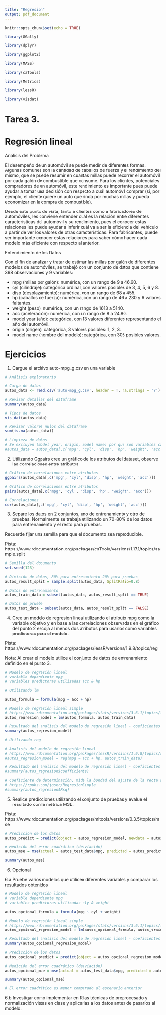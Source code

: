 ```yaml
---
title: "Regresion"
output: pdf_document
---
```


```r
knitr::opts_chunk$set(echo = TRUE)
```

```r

library(GGally)

library(dplyr)

library(ggplot2)

library(MASS)

library(caTools)

library(Metrics)

library(lessR)

library(visdat)

```


# Tarea 3.
# Regresión lineal

Análisis del Problema

El desempeño de un automóvil se puede medir de diferentes formas. Algunas comunes son la cantidad de caballos de fuerza y el rendimiento del mismo, que se puede resumir en cuantas millas puede recorrer el automóvil por cada galón de combustible que consume. Para los clientes, potenciales compradores de un automóvil, este rendimiento es importante pues puede ayudar a tomar una decisión con respecto a cuál automóvil comprar (si, por ejemplo, el cliente quiere un auto que rinda por muchas millas y pueda economizar en la compra de combustible).

Desde este punto de vista, tanto a clientes como a fabricadores de automóviles, les conviene entender cuál es la relación entre diferentes características del automóvil y su rendimiento, pues el conocer estas relaciones les puede ayudar a inferir cuál va a ser la eficiencia del vehículo a partir de ver los valores de otras características. Para fabricantes, puede ser importante conocer estas relaciones para saber cómo hacer cada modelo más eficiente con respecto al anterior.

Entendimiento de los Datos

Con el fin de analizar y tratar de estimar las millas por galón de diferentes modelos de automóviles, se trabajó con un conjunto de datos que contiene 398 observaciones y 9 variables:

- mpg (millas por galón): numérica, con un rango de 9 a 46.60.
- cyl (cilindraje): categórica ordinal, con valores posibles de 3, 4, 5, 6 y 8.
- disp (desplazamiento): numérica, con un rango de 68 a 455.
- hp (caballos de fuerza): numérica, con un rango de 46 a 230 y 6 valores faltantes.
- weight (peso): numérica, con un rango de 1613 a 5140.
- acc (aceleración): numérica, con un rango de 8 a 24.80.
- model year (año): categórica, con 13 valores diferentes representando el año del automóvil.
- origin (origen): categórica, 3 valores posibles: 1, 2, 3.
- model name (nombre del modelo): categórica, con 305 posibles valores.

# Ejercicios 

1. Cargue el archivo auto-mpg_g.csv en una variable

```r

# Análisis exploratorio

# Carga de datos
autos_data <- read.csv('auto-mpg_g.csv', header = T, na.strings = '?')

# Revisar detalles del dataframe
summary(autos_data)

# Tipos de datos
vis_dat(autos_data)

# Revisar valores nulos del dataframe
sum(is.na(autos_data))

# Limpieza de datos
# Se excluyen (model year, origin, model name) por que son variables categóricas
#autos_data = autos_data[,c('mpg', 'cyl', 'disp', 'hp', 'weight', 'acc')]


```

2. Utilizando Ggpairs cree un gráfico de los atributos del dataset, observe las correlaciones entre atributos

```r

# Gráfico de correlaciones entre atributos
ggpairs(autos_data[,c('mpg', 'cyl', 'disp', 'hp', 'weight', 'acc')])

# Gráfico de correlaciones entre atributos
pairs(autos_data[,c('mpg', 'cyl', 'disp', 'hp', 'weight', 'acc')])

# Correlaciones
cor(autos_data[,c('mpg', 'cyl', 'disp', 'hp', 'weight', 'acc')])


```

3. Separe los datos en 2 conjuntos, uno de entrenamiento y otro de pruebas. Normalmente se trabaja utilizando un 70-80% de los datos para entrenamiento y el resto para pruebas.

Recuerde fijar una semilla para que el documento sea reproducible.

Pista: https://www.rdocumentation.org/packages/caTools/versions/1.17.1/topics/sample.split
```r

# Semilla del documento
set.seed(123)

# División de datos, 80% para entrenamiento 20% para pruebas
autos_result_split = sample.split(autos_data, SplitRatio=0.8)

# Datos de entrenamiento
autos_train_data = subset(autos_data, autos_result_split == TRUE)

# Datos de prueba
autos_test_data = subset(autos_data, autos_result_split == FALSE)

```

4. Cree un modelo de regresion lineal utilizando el atributo mpg como la variable objetivo y en base a las correlaciones observadas en el gráfico del punto 2 escoja al menos dos atributos para usarlos como variables predictoras para el modelo.

Pista: https://www.rdocumentation.org/packages/lessR/versions/1.9.8/topics/reg

Nota: Al crear el modelo utilice el conjunto de datos de entrenamiento definido en el punto 3.

```r

# Modelo de regresión lineal
# variable dependiente mpg 
# variables predictoras utilizadas acc & hp

# Utilizando lm

autos_formula = formula(mpg ~ acc + hp)

# Modelo de regresión lineal simple
# https://www.rdocumentation.org/packages/stats/versions/3.6.1/topics/lm
autos_regresion_model = lm(autos_formula, autos_train_data)

# Resultado del analisis del modelo de regresión lineal - coeficientes
summary(autos_regresion_model)

# Utilizando reg

# Analisis del modelo de regresión lineal
# https://www.rdocumentation.org/packages/lessR/versions/1.9.8/topics/reg
#autos_regresion_model = reg(mpg ~ acc + hp, autos_train_data)

# Resultado del analisis del modelo de regresión lineal - coeficientes
#summary(autos_regresion$coefficients)

# Coeficiente de determinación, mide la bondad del ajuste de la recta a los datos
# https://rpubs.com/joser/RegresionSimple
#summary(autos_regresion$Rsq)

```

5. Realice predicciones utilizando el conjunto de pruebas y evalue el resultado con la métrica MSE.

Pista: https://www.rdocumentation.org/packages/mltools/versions/0.3.5/topics/mse
```r

# Predicción de los datos
autos_predict = predict(object = autos_regresion_model, newdata = autos_test_data)

# Medición del error cuadrático (desviación)
autos_mse = mse(actual = autos_test_data$mpg, predicted = autos_predict)

summary(autos_mse)

```

6. Opcional

6.a Pruebe varios modelos que utilicen diferentes variables y comparar los resultados obtenidos


```r

# Modelo de regresión lineal
# variable dependiente mpg 
# variables predictoras utilizadas cly & weight

autos_opcional_formula = formula(mpg ~ cyl + weight)

# Modelo de regresión lineal simple
# https://www.rdocumentation.org/packages/stats/versions/3.6.1/topics/lm
autos_opcional_regresion_model = lm(autos_opcional_formula, autos_train_data)

# Resultado del analisis del modelo de regresión lineal - coeficientes
summary(autos_opcional_regresion_model)

# Predicción de los datos
autos_opcional_predict = predict(object = autos_opcional_regresion_model, newdata = autos_test_data)

# Medición del error cuadrático (desviación)
autos_opcional_mse = mse(actual = autos_test_data$mpg, predicted = autos_opcional_predict)

summary(autos_opcional_mse)

# El error cuadrático es menor comparado al escenario anterior

```


6.b Investigar como implementar en R las técnicas de preprocesado y normalización vistas en clase y aplicarlas a los datos antes de pasarlos al modelo.



